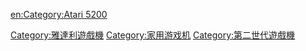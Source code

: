 {{Cat main}}

{{DEFAULTSORT:Atari 5200}}
[[Category:雅達利遊戲機|Category:雅達利遊戲機]]
[[Category:家用游戏机|Category:家用游戏机]]
[[Category:第二世代遊戲機|Category:第二世代遊戲機]]

[[en:Category:Atari_5200|en:Category:Atari 5200]]